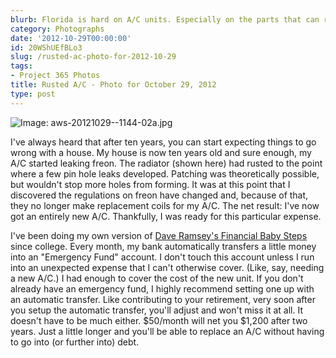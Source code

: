 ```yaml
---
blurb: Florida is hard on A/C units. Especially on the parts that can rust.
category: Photographs
date: '2012-10-29T00:00:00'
id: 20WShUEfBLo3
slug: /rusted-ac-photo-for-2012-10-29
tags:
- Project 365 Photos
title: Rusted A/C - Photo for October 29, 2012
type: post
---
```


![Image: aws-20121029--1144-02a.jpg](/aws-20121029--1144-02a.jpg)

I've always heard that after ten years, you can start expecting things to go wrong with a house. My house is now ten years old and sure enough, my A/C started leaking freon. The radiator (shown here) had rusted to the point where a few pin hole leaks developed. Patching was theoretically possible, but wouldn't stop more holes from forming. It was at this point that I discovered the regulations on freon have changed and, because of that, they no longer make replacement coils for my A/C. The net result: I've now got an entirely new A/C. Thankfully, I was ready for this particular expense.

I've been doing my own version of [Dave Ramsey's Financial Baby Steps](http://www.daveramsey.com/new/baby-steps/) since college. Every month, my bank automatically transfers a little money into an "Emergency Fund" account. I don't touch this account unless I run into an unexpected expense that I can't otherwise cover. (Like, say, needing a new A/C.) I had enough to cover the cost of the new unit. If you don't already have an emergency fund, I highly recommend setting one up with an automatic transfer. Like contributing to your retirement, very soon after you setup the automatic transfer, you'll adjust and won't miss it at all. It doesn't have to be much either. $50/month will net you $1,200 after two years. Just a little longer and you'll be able to replace an A/C without having to go into (or further into) debt.